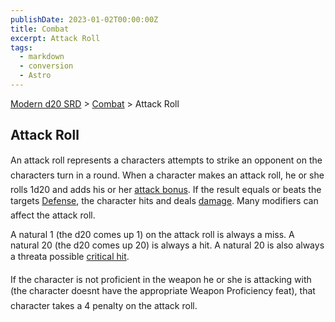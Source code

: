 ```yaml
---
publishDate: 2023-01-02T00:00:00Z
title: Combat
excerpt: Attack Roll
tags:
  - markdown
  - conversion
  - Astro
---
```


[Modern d20 SRD](/#modernD20) > [Combat](modern-d20-srd-combat-index) > Attack Roll

## Attack Roll

An attack roll represents a characters attempts to strike an opponent on the characters turn in a round. When a character makes an attack roll, he or she rolls 1d20 and adds his or her [attack bonus](modern-d20-srd-combat-attack-bonus). If the result equals or beats the targets [Defense](modern-d20-srd-combat-defense), the character hits and deals [damage](modern-d20-srd-combat-damage). Many modifiers can affect the attack roll.

A natural 1 (the d20 comes up 1) on the attack roll is always a miss. A natural 20 (the d20 comes up 20) is always a hit. A natural 20 is also always a threata possible [critical hit](modern-d20-srd-combat-critical-hits).

If the character is not proficient in the weapon he or she is attacking with (the character doesnt have the appropriate Weapon Proficiency feat), that character takes a 4 penalty on the attack roll.
